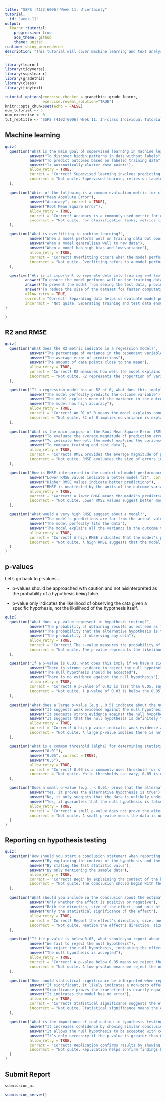 ```yaml
---
title: "SSPS [4102|6006] Week 11: Uncertainty"
tutorial:
  id: "week-11"
output:
  learnr::tutorial:
    progressive: true
    ace_theme: github
    theme: united
runtime: shiny_prerendered
description: "This tutorial will cover machine learning and text analysis"
---
```


```r
library(learnr)
library(tidyverse)
library(sspslearnr)
library(gradethis)
library(class)
library(tidytext)

tutorial_options(exercise.checker = gradethis::grade_learnr, 
                 exercise.reveal_solution="TRUE")
knitr::opts_chunk$set(echo = FALSE)
num_tutorial <- 0
num_excercise <- 0
tut_reptitle <- "SSPS [4102|6006] Week 11: In-class Individual Tutorial"
```

## Machine learning

```r
quiz(
  question("What is the main goal of supervised learning in machine learning?",
           answer("To discover hidden patterns in data without labels"),
           answer("To predict outcomes based on labeled training data", correct = TRUE),
           answer("To automatically cluster data points"),
           allow_retry = TRUE,
           correct = "Correct! Supervised learning involves predicting outcomes based on labeled data.",
           incorrect = "Not quite. Supervised learning relies on labeled data to make predictions."
  ),
  
  question("Which of the following is a common evaluation metric for classification tasks?",
           answer("Mean Absolute Error"),
           answer("Accuracy", correct = TRUE),
           answer("Root Mean Square Error"),
           allow_retry = TRUE,
           correct = "Correct! Accuracy is a commonly used metric for evaluating classification models.",
           incorrect = "Not quite. For classification tasks, metrics like accuracy or precision are usually applied."
  ),
  
  question("What is overfitting in machine learning?",
           answer("When a model performs well on training data but poorly on new data", correct = TRUE),
           answer("When a model generalizes well to new data"),
           answer("When a model has high bias and low variance"),
           allow_retry = TRUE,
           correct = "Correct! Overfitting occurs when the model performs well on training data but fails to generalize.",
           incorrect = "Not quite. Overfitting refers to a model performing poorly on new data."
  ),
  
  question("Why is it important to separate data into training and test sets?",
         answer("To ensure the model performs well on the training data"),
         answer("To prevent the model from seeing the test data, providing an unbiased evaluation of performance on unseen data", correct = TRUE),
         answer("To reduce the size of the dataset for faster computation"),
         allow_retry = TRUE,
         correct = "Correct! Separating data helps us evaluate model performance on unseen data, reducing bias.",
         incorrect = "Not quite. Separating training and test data ensures that the model's performance is assessed objectively on new data."
)
  
)
```


## R2 and RMSE

```r
quiz(
  question("What does the R2 metric indicate in a regression model?",
           answer("The percentage of variance in the dependent variable explained by the model", correct = TRUE),
           answer("The average error of predictions"),
           answer("The amount of data points close to the mean"),
           allow_retry = TRUE,
           correct = "Correct! R2 measures how well the model explains the variance in the outcome variable.",
           incorrect = "Not quite. R2 represents the proportion of variance explained by the model."
  ),
  
  question("If a regression model has an R2 of 0, what does this imply?",
           answer("The model perfectly predicts the outcome variable"),
           answer("The model explains none of the variance in the outcome variable", correct = TRUE),
           answer("The model has high accuracy"),
           allow_retry = TRUE,
           correct = "Correct! An R2 of 0 means the model explains none of the variance.",
           incorrect = "Not quite. R2 of 0 implies no variance is explained by the model."
  ),
  
  question("What is the main purpose of the Root Mean Square Error (RMSE) metric?",
           answer("To evaluate the average magnitude of prediction errors", correct = TRUE),
           answer("To indicate how well the model explains the variance in the data"),
           answer("To compare training and test data"),
           allow_retry = TRUE,
           correct = "Correct! RMSE provides the average magnitude of prediction errors in the same units as the target variable.",
           incorrect = "Not quite. RMSE evaluates the size of errors in predictions."
  ),
  
  question("How is RMSE interpreted in the context of model performance?",
           answer("Lower RMSE values indicate a better model fit", correct = TRUE),
           answer("Higher RMSE values indicate better predictions"),
           answer("RMSE is unaffected by the units of the outcome variable"),
           allow_retry = TRUE,
           correct = "Correct! A lower RMSE means the model's predictions are closer to actual values, indicating better performance.",
           incorrect = "Not quite. Lower RMSE values suggest better model fit, as they mean predictions are closer to actual values."
  ),
  
  question("What would a very high RMSE suggest about a model?",
           answer("The model's predictions are far from the actual values", correct = TRUE),
           answer("The model perfectly fits the data"),
           answer("The model explains all the variance in the outcome variable"),
           allow_retry = TRUE,
           correct = "Correct! A high RMSE indicates that the model's predictions deviate significantly from actual values.",
           incorrect = "Not quite. A high RMSE suggests that the model is making large prediction errors."
  )
)
```

## p-values

Let's go back to p-values...

- p-values should be approached with caution and not misinterpreted as the probability of a hypothesis being false. 

- p-value only indicates the likelihood of observing the data given a specific hypothesis, not the likelihood of the hypothesis itself.

```r
quiz(
  question("What does a p-value represent in hypothesis testing?",
           answer("The probability of obtaining results as extreme as the observed results, assuming the null hypothesis is true", correct = TRUE),
           answer("The probability that the alternative hypothesis is true"),
           answer("The probability of observing any data"),
           allow_retry = TRUE,
           correct = "Correct! The p-value measures the probability of observing data as extreme as the observed data if the null hypothesis is true.",
           incorrect = "Not quite. The p-value represents the likelihood of observing data as extreme as the observed results under the null hypothesis."
  ),
  
  question("If a p-value is 0.03, what does this imply if we have a significance level of 0.05?",
           answer("There is strong evidence to reject the null hypothesis", correct = TRUE),
           answer("The null hypothesis should be accepted"),
           answer("There is no evidence against the null hypothesis"),
           allow_retry = TRUE,
           correct = "Correct! A p-value of 0.03 is less than 0.05, suggesting strong evidence against the null hypothesis.",
           incorrect = "Not quite. A p-value of 0.03 is below the 0.05 significance level, indicating evidence to reject the null hypothesis."
  ),
  
  question("What does a large p-value (e.g., 0.5) indicate about the null hypothesis?",
           answer("It suggests weak evidence against the null hypothesis, so it should not be rejected", correct = TRUE),
           answer("It suggests strong evidence against the null hypothesis"),
           answer("It suggests that the null hypothesis is definitely true"),
           allow_retry = TRUE,
           correct = "Correct! A high p-value indicates weak evidence against the null hypothesis, suggesting it should not be rejected.",
           incorrect = "Not quite. A large p-value implies there is not enough evidence to reject the null hypothesis."
  ),
  
  question("What is a common threshold (alpha) for determining statistical significance with p-values?",
           answer("0.01"),
           answer("0.05", correct = TRUE),
           answer("0.5"),
           allow_retry = TRUE,
           correct = "Correct! 0.05 is a commonly used threshold for statistical significance.",
           incorrect = "Not quite. While thresholds can vary, 0.05 is often used as the significance level in hypothesis testing."
  ),
  
  question("Does a small p-value (e.g., < 0.01) prove that the alternative hypothesis is true?",
           answer("Yes, it proves the alternative hypothesis is true"),
           answer("No, it only suggests that the data is unlikely under the null hypothesis", correct = TRUE),
           answer("Yes, it guarantees that the null hypothesis is false"),
           allow_retry = TRUE,
           correct = "Correct! A small p-value does not prove the alternative hypothesis; it only suggests that the null hypothesis is unlikely.",
           incorrect = "Not quite. A small p-value means the data is unlikely under the null hypothesis but does not prove the alternative hypothesis."
  )
)
```

## Reporting on hypothesis testing

```r
quiz(
  question("How should you start a conclusion statement when reporting the results of hypothesis testing?",
           answer("By explaining the context of the hypothesis and the assumptions made", correct = TRUE),
           answer("By stating the test statistic value"),
           answer("By only mentioning the sample data"),
           allow_retry = TRUE,
           correct = "Correct! Begin by explaining the context of the hypothesis and any assumptions.",
           incorrect = "Not quite. The conclusion should begin with the context and assumptions."
  ),
  
  question("What should you include in the conclusion about the estimated effect?",
           answer("Only whether the effect is positive or negative"),
           answer("Both the direction, size of the effect, and unit of measurement", correct = TRUE),
           answer("Only the statistical significance of the effect"),
           allow_retry = TRUE,
           correct = "Correct! Report the effect's direction, size, and unit to clearly communicate the result.",
           incorrect = "Not quite. Mention the effect's direction, size, and unit for clarity."
  ),
  
  question("If the p-value is below 0.05, what should you report about the null hypothesis?",
           answer("We fail to reject the null hypothesis"),
           answer("We reject the null hypothesis, indicating the effect is statistically significant", correct = TRUE),
           answer("The null hypothesis is accepted"),
           allow_retry = TRUE,
           correct = "Correct! A p-value below 0.05 means we reject the null hypothesis and report statistical significance.",
           incorrect = "Not quite. A low p-value means we reject the null hypothesis and report significance."
  ),
  
  question("How should statistical significance be interpreted when reporting results?",
           answer("If significant, it likely indicates a non-zero effect at the population level", correct = TRUE),
           answer("Significance proves the true effect is exactly equal to the estimated effect"),
           answer("It indicates the model has no error"),
           allow_retry = TRUE,
           correct = "Correct! Statistical significance suggests the effect is likely non-zero at the population level.",
           incorrect = "Not quite. Statistical significance means the effect is unlikely to be zero, not that the estimate is exact."
  ),
  
  question("What is the importance of replication in hypothesis testing results?",
           answer("It increases confidence by showing similar conclusions across samples", correct = TRUE),
           answer("It allows the null hypothesis to be accepted with certainty"),
           answer("It’s only necessary if the p-value is greater than 0.05"),
           allow_retry = TRUE,
           correct = "Correct! Replication confirms results by showing similar findings in different samples.",
           incorrect = "Not quite. Replication helps confirm findings but doesn't 'prove' any hypothesis."
  )
)
```


## Submit Report

```r
submission_ui
```

```r
submission_server()
```
